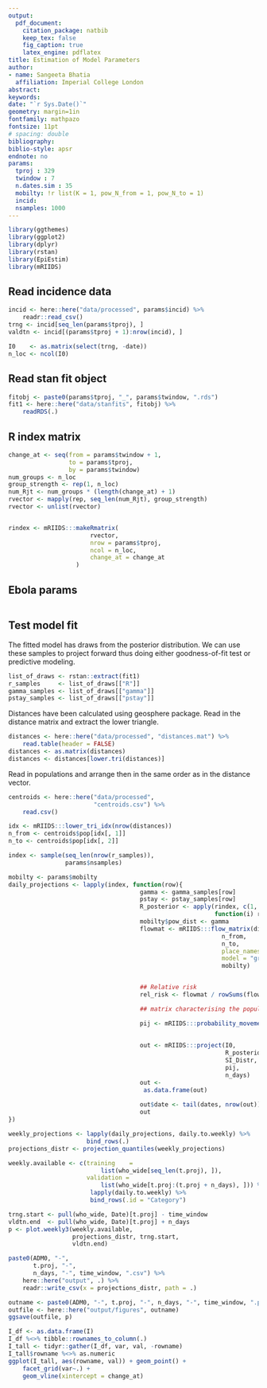 ```yaml
---
output: 
  pdf_document:
    citation_package: natbib
    keep_tex: false
    fig_caption: true
    latex_engine: pdflatex
title: Estimation of Model Parameters
author:
- name: Sangeeta Bhatia
  affiliation: Imperial College London
abstract: 
keywords: 
date: "`r Sys.Date()`"
geometry: margin=1in
fontfamily: mathpazo
fontsize: 11pt
# spacing: double
bibliography: 
biblio-style: apsr
endnote: no
params:
  tproj : 329
  twindow : 7
  n.dates.sim : 35
  mobilty: !r list(K = 1, pow_N_from = 1, pow_N_to = 1)
  incid: 
  nsamples: 1000  
---
```



```r

library(ggthemes)
library(ggplot2)
library(dplyr)
library(rstan)
library(EpiEstim)
library(mRIIDS)
```

## Read incidence data

```r
incid <- here::here("data/processed", params$incid) %>%
    readr::read_csv()
trng <- incid[seq_len(params$tproj), ]
valdtn <- incid[(params$tproj + 1):nrow(incid), ]

I0    <- as.matrix(select(trng, -date))
n_loc <- ncol(I0)

```

## Read stan fit object

```r
fitobj <- paste0(params$tproj, "_", params$twindow, ".rds")
fit1 <- here::here("data/stanfits", fitobj) %>%
    readRDS(.)
```

## R index matrix 



```r
change_at <- seq(from = params$twindow + 1,
                 to = params$tproj,
                 by = params$twindow)
num_groups <- n_loc
group_strength <- rep(1, n_loc)
num_Rjt <- num_groups * (length(change_at) + 1)
rvector <- mapply(rep, seq_len(num_Rjt), group_strength)
rvector <- unlist(rvector)


rindex <- mRIIDS:::makeRmatrix(
                       rvector,
                       nrow = params$tproj,
                       ncol = n_loc,
                       change_at = change_at
                   )

```

## Ebola params
```r

```
## Test model fit

The fitted model has draws from the posterior distribution.
We can use these samples to project forward thus doing either
goodness-of-fit test or predictive modeling.

```r

list_of_draws <- rstan::extract(fit1)
r_samples     <- list_of_draws[["R"]]
gamma_samples <- list_of_draws[["gamma"]]
pstay_samples <- list_of_draws[["pstay"]]

```

Distances have been calculated using geosphere package. Read in the 
distance matrix and extract the lower triangle.

```r

distances <- here::here("data/processed", "distances.mat") %>%
    read.table(header = FALSE)
distances <- as.matrix(distances) 
distances <- distances[lower.tri(distances)]

```

Read in populations and arrange then in the same order as in the
distance vector.

```r
centroids <- here::here("data/processed",
                        "centroids.csv") %>%
    read.csv()

idx <- mRIIDS:::lower_tri_idx(nrow(distances))
n_from <- centroids$pop[idx[, 1]]
n_to <- centroids$pop[idx[, 2]]

```

```r
index <- sample(seq_len(nrow(r_samples)),
                params$nsamples)

mobilty <- params$mobilty
daily_projections <- lapply(index, function(row){
                                     gamma <- gamma_samples[row]
                                     pstay <- pstay_samples[row]
                                     R_posterior <- apply(rindex, c(1, 2),
                                                          function(i) r_samples[row, i])
                                     mobilty$pow_dist <- gamma
                                     flowmat <- mRIIDS:::flow_matrix(distances,
                                                            n_from,
                                                            n_to,
                                                            place_names = centroids$country,
                                                            model = "gravity",
                                                            mobilty)


                                     ## Relative risk
                                     rel_risk <- flowmat / rowSums(flowmat, na.rm=TRUE)

                                     ## matrix characterising the population movement between geographical units

                                     pij <- mRIIDS:::probability_movement(rel_risk,
                                                                          pstay)
                                     
                                     out <- mRIIDS:::project(I0,
                                                             R_posterior,
                                                             SI_Distr,
                                                             pij,
                                                             n_days) 
                                     out <- 
                                      as.data.frame(out) 
                                     
                                     out$date <- tail(dates, nrow(out))
                                     out
})


```

```r

weekly_projections <- lapply(daily_projections, daily.to.weekly) %>%
                      bind_rows(.)
projections_distr <- projection_quantiles(weekly_projections)

```

```r
weekly.available <- c(training    =
                          list(who_wide[seq_len(t.proj), ]),
                      validation =
                          list(who_wide[t.proj:(t.proj + n_days), ])) %>%
                       lapply(daily.to.weekly) %>%
                       bind_rows(.id = "Category")

trng.start <- pull(who_wide, Date)[t.proj] - time_window
vldtn.end  <- pull(who_wide, Date)[t.proj] + n_days
p <- plot.weekly3(weekly.available,
                  projections_distr, trng.start,
                  vldtn.end)

```

```r

paste0(ADM0, "-",
       t.proj, "-",
       n_days, "-", time_window, ".csv") %>%
    here::here("output", .) %>%
    readr::write_csv(x = projections_distr, path = .)

outname <- paste0(ADM0, "-", t.proj, "-", n_days, "-", time_window, ".png")
outfile <- here::here("output/figures", outname)
ggsave(outfile, p)


```


```r

I_df <- as.data.frame(I)
I_df %<>% tibble::rownames_to_column(.)
I_tall <- tidyr::gather(I_df, var, val, -rowname)
I_tall$rowname %<>% as.numeric
ggplot(I_tall, aes(rowname, val)) + geom_point() +
    facet_grid(var~.) +
    geom_vline(xintercept = change_at)

```


